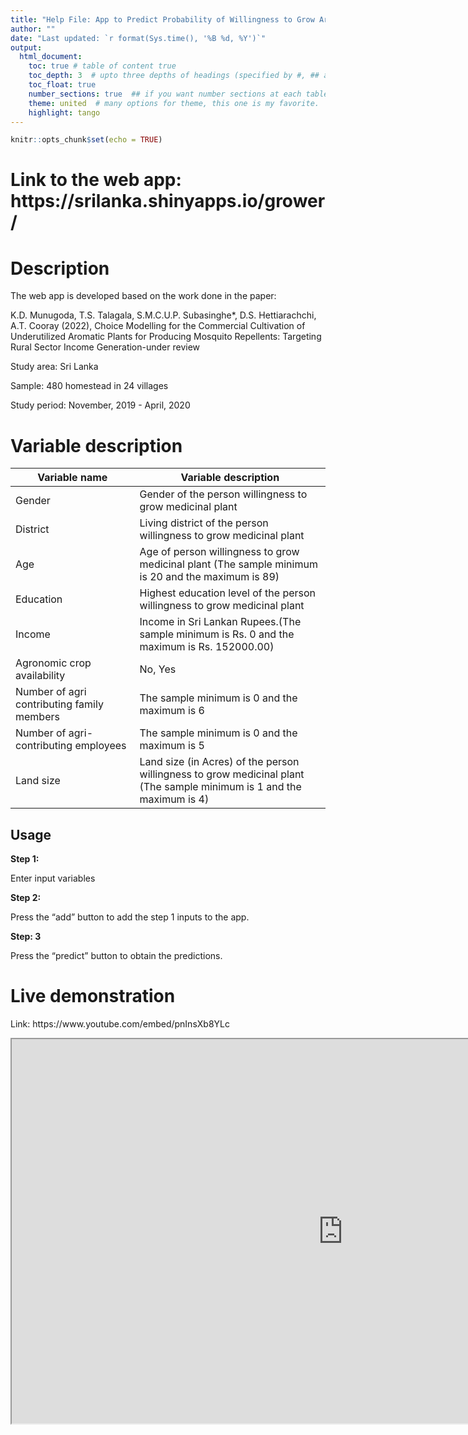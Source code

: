 ```yaml
---
title: "Help File: App to Predict Probability of Willingness to Grow Aromatic Medicinal Plants"
author: ""
date: "Last updated: `r format(Sys.time(), '%B %d, %Y')`"
output: 
  html_document:
    toc: true # table of content true
    toc_depth: 3  # upto three depths of headings (specified by #, ## and ###)
    toc_float: true
    number_sections: true  ## if you want number sections at each table header
    theme: united  # many options for theme, this one is my favorite.
    highlight: tango 
---
```


```r
knitr::opts_chunk$set(echo = TRUE)
```

# Link to the web app: https://srilanka.shinyapps.io/grower/

# Description 

The web app is developed based on the work done in the paper:

K.D. Munugoda, T.S. Talagala, S.M.C.U.P. Subasinghe*, D.S. Hettiarachchi, A.T. Cooray (2022), Choice Modelling for the Commercial Cultivation of Underutilized Aromatic Plants for Producing Mosquito Repellents: Targeting Rural Sector Income Generation-under review


Study area: Sri Lanka

Sample: 480 homestead in 24 villages

Study period: November, 2019 - April, 2020

#  Variable description

| Variable name | Variable description |
| ------------- | -------------------- |
|Gender | Gender of the person willingness to grow medicinal plant |
|District |  Living district of the person willingness to grow medicinal plant |
| Age | Age of person willingness to grow medicinal plant (The sample minimum is 20 and the maximum is 89) |
| Education | Highest education level of the person willingness to grow medicinal plant |
| Income | Income in Sri Lankan Rupees.(The sample minimum is Rs. 0 and the maximum is Rs. 152000.00) |
| Agronomic crop availability | No, Yes |
| Number of agri contributing family members | The sample minimum is 0 and the maximum is 6 |
| Number of agri-contributing employees | The sample minimum is 0 and the maximum is 5 |
| Land size | Land size (in Acres) of the person willingness to grow medicinal plant (The sample minimum is 1 and the maximum is 4) |

## Usage

**Step 1: **

Enter input variables 


**Step 2: **

Press the "add" button to add the step 1 inputs to the app.

**Step: 3**

Press the "predict" button to obtain the predictions.

# Live demonstration

Link: https://www.youtube.com/embed/pnInsXb8YLc

<iframe width="1060" height="615" src="https://www.youtube.com/embed/pnInsXb8YLc" data-external= "1" > </iframe>

\